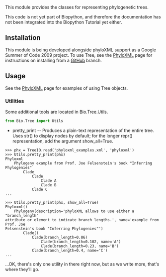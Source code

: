 This module provides the classes for representing phylogenetic trees.

This code is not yet part of Biopython, and therefore the documentation has not been integrated into the Biopython Tutorial yet either.

==Installation==

This module is being developed alongside phyloXML support as a Google Summer of Code 2009 project. To use Tree, see the [[PhyloXML]] page for instructions on installing from a [[GitUsage|GitHub]] branch.

==Usage==

See the [[PhyloXML]] page for examples of using Tree objects.

===Utilities===

Some additional tools are located in Bio.Tree.Utils.

<source lang=python>
from Bio.Tree import Utils
</source>

* pretty_print -- Produces a plain-text representation of the entire tree. Uses str() to display nodes by default; for the longer repr() representation, add the argument show_all=True.
<pre>
>>> phx = TreeIO.read('phyloxml_examples.xml', 'phyloxml')
>>> Utils.pretty_print(phx)
Phyloxml
	Phylogeny example from Prof. Joe Felsenstein's book "Inferring Phylogenies"
		Clade
			Clade
				Clade A
				Clade B
			Clade C
...
</pre>

<pre>>>> Utils.pretty_print(phx, show_all=True)
Phyloxml()
	Phylogeny(description='phyloXML allows to use either a "branch_length"
attribute or element to indicate branch lengths.', name='example from Prof. Joe
Felsenstein's book "Inferring Phylogenies"')
		Clade()
			Clade(branch_length=0.06)
				Clade(branch_length=0.102, name='A')
				Clade(branch_length=0.23, name='B')
			Clade(branch_length=0.4, name='C')
...
</pre>

...OK, there's only one utility in there right now, but as we write more, that's where they'll go.